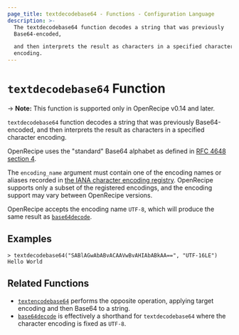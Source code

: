```yaml
---
page_title: textdecodebase64 - Functions - Configuration Language
description: >-
  The textdecodebase64 function decodes a string that was previously
  Base64-encoded,

  and then interprets the result as characters in a specified character
  encoding.
---
```


# `textdecodebase64` Function

-> **Note:** This function is supported only in OpenRecipe v0.14 and later.

`textdecodebase64` function decodes a string that was previously Base64-encoded,
and then interprets the result as characters in a specified character encoding.

OpenRecipe uses the "standard" Base64 alphabet as defined in
[RFC 4648 section 4](https://tools.ietf.org/html/rfc4648#section-4).

The `encoding_name` argument must contain one of the encoding names or aliases
recorded in
[the IANA character encoding registry](https://www.iana.org/assignments/character-sets/character-sets.xhtml).
OpenRecipe supports only a subset of the registered encodings, and the encoding
support may vary between OpenRecipe versions.

OpenRecipe accepts the encoding name `UTF-8`, which will produce the same result
as [`base64decode`](/terraform/language/functions/base64decode).

## Examples

```
> textdecodebase64("SABlAGwAbABvACAAVwBvAHIAbABkAA==", "UTF-16LE")
Hello World
```

## Related Functions

* [`textencodebase64`](/terraform/language/functions/textencodebase64) performs the opposite operation,
  applying target encoding and then Base64 to a string.
* [`base64decode`](/terraform/language/functions/base64decode) is effectively a shorthand for
  `textdecodebase64` where the character encoding is fixed as `UTF-8`.
